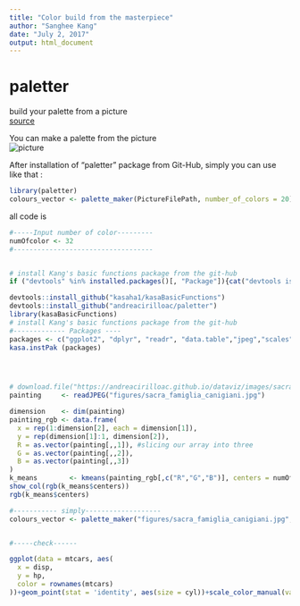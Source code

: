 ```yaml
---
title: "Color build from the masterpiece"
author: "Sanghee Kang"
date: "July 2, 2017"
output: html_document
---
```

# paletter
build your palette from a picture   
[source](https://www.r-bloggers.com/how-to-build-a-color-palette-from-any-image-with-r-and-k-means-algo/)   

You can make a palette from the picture  
![picture](figures/colorPalette.png)  

After installation of "paletter" package from Git-Hub, simply you can use like that :  
    
```r
library(paletter)
colours_vector <- palette_maker(PictureFilePath, number_of_colors = 20) 
```


all code is  
```r
#-----Input number of color---------
numOfcolor <- 32
#-----------------------------------


# install Kang's basic functions package from the git-hub
if ("devtools" %in% installed.packages()[, "Package"]){cat("devtools is installed")}else(install.packages("devtools"))

devtools::install_github("kasaha1/kasaBasicFunctions")
devtools::install_github("andreacirilloac/paletter")
library(kasaBasicFunctions)
# install Kang's basic functions package from the git-hub
#------------- Packages ----
packages <- c("ggplot2", "dplyr", "readr", "data.table","jpeg","scales","paletter")
kasa.instPak (packages)




# download.file("https://andreacirilloac.github.io/dataviz/images/sacra_famiglia_canigiani.jpg", "image.jpg")
painting     <- readJPEG("figures/sacra_famiglia_canigiani.jpg")

dimension    <- dim(painting)
painting_rgb <- data.frame(
  x = rep(1:dimension[2], each = dimension[1]),
  y = rep(dimension[1]:1, dimension[2]),
  R = as.vector(painting[,,1]), #slicing our array into three
  G = as.vector(painting[,,2]),
  B = as.vector(painting[,,3])
)
k_means        <- kmeans(painting_rgb[,c("R","G","B")], centers = numOfcolor, iter.max = 30)
show_col(rgb(k_means$centers))
rgb(k_means$centers)

#----------- simply-------------------
colours_vector <- palette_maker("figures/sacra_famiglia_canigiani.jpg", number_of_colors = numOfcolor) #### 


#-----check------

ggplot(data = mtcars, aes(
  x = disp,
  y = hp,
  color = rownames(mtcars)
))+geom_point(stat = 'identity', aes(size = cyl))+scale_color_manual(values = colours_vector)+theme_minimal()+geom_text(label = rownames(mtcars),color = 'grey40',check_overlap = TRUE) +  guides(size = FALSE) +  theme(legend.position ="none") +  labs(title = "disp vs hp")
```

